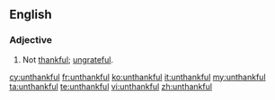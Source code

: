 ==English==
===Adjective===
{{en-adj}}
# Not [[thankful]]; [[ungrateful]].

[[cy:unthankful]]
[[fr:unthankful]]
[[ko:unthankful]]
[[it:unthankful]]
[[my:unthankful]]
[[ta:unthankful]]
[[te:unthankful]]
[[vi:unthankful]]
[[zh:unthankful]]